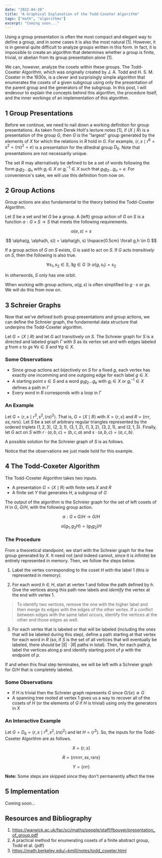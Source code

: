 ```yaml
---
date: "2022-04-28"
title: "A Graphical Explanation of the Todd-Coxeter Algorithm"
tags: ["math", "algorithms"]
excerpt: "Coming soon..."
---
```


Using a group presentation is often the most compact and elegant way to define a group, and in some cases it is also the most natural [1]. However, it is in general quite difficult to analyze groups written in this form. In fact, it is impossible to create an algorithm that determines whether a group is finite, trivial, or abelian from its group presentation alone [1].

We can, however, analyze the cosets within these groups. The Todd-Coxeter Algorithm, which was originally created by J. A. Todd and H. S. M. Coxeter in the 1930s, is a clever and surprisingly simple algorithm that enumerates the cosets of a given subgroup using only the presentation of the parent group and the generators of the subgroup. In this post, I will endevour to explain the concepts behind this algorithm, the procedure itself, and the inner workings of an implementation of this algorithm.


## 1 Group Presentations

Before we continue, we need to nail down a working definition for group presentations. As taken from Derek Holt's lecture notes [1], if $\langle X \mid R \rangle$ is a presentation of the group $G$, then $G$ is the "largest" group generated by the elements of $X$ for which the relations in $R$ hold in $G$. For example, $\langle r,s \mid r^6 = s^2 = (rs)^2 = e \rangle$ is a presentation for the dihedral group $D_6$. Note that presentations are not necessarily unique.

The set $R$ may alternatively be defined to be a set of words following the form $g_1g_2...g_n$ with $g_i \in X$ or $g_i^{-1} \in X$ such that $g_1g_2...g_n=e$. For convenience's sake, we will use this definition from now on.


## 2 Group Actions

Group actions are also fundamental to the theory behind the Todd-Coxeter Algorithm.

Let $S$ be a set and let $G$ be a group. A (left) group action of $G$ on $S$ is a function $\alpha: G \times S \rightarrow S$ that meets the following requirements.

$$
\alpha(e, s) = s
$$

$$
\alpha(g, \alpha(h, s)) = \alpha(gh, s) \hspace{0.5cm} \forall g,h \in G
$$

If a group action of $G$ on $S$ exists, $G$ is said to act on $S$. If $G$ acts *transitively* on $S$, then the following is also true.

$$
\forall s_1,s_2 \in S, \exists g \in G \ni
\alpha(g, s_1) = s_2
$$

In otherwords, $S$ only has one orbit.

When working with group actions, $\alpha(g, s)$ is often simplified to $g \cdot s$ or $gs$. We will do this from now on.


## 3 Schreier Graphs

Now that we've defined both group presentations and group actions, we can define the Schreier graph, the fundamental data structure that underpins the Todd-Coxeter algorithm.

Let $G = \langle X \mid R \rangle$ and let $G$ act transitively on $S$. The Schreier graph for $S$ is a directed and labeled graph $\Gamma$ with $S$ as its vertex set and with edges labeled $g$ from $s$ to $gs$ $\forall s \in S$ and $\forall g \in X$.

### Some Observations
* Since group actions act bijectively on $S$ for a fixed $g$, each vertex has exactly one incomming and one outgoing edge for each label $g \in X$.
* A starting point $s \in S$ and a word $g_1g_2...g_k$ with $g_i \in X$ or $g_i^{-1} \in X$ defines a path in $\Gamma$
* Every word in $R$ corresponds with a loop in $\Gamma$

### An Example

Let $G = \langle r, s \mid r^3, s^2, (rs)^2 \rangle$. That is, $G = \langle X \mid R \rangle$ with $X = \{r, s\}$ and $R = \{rrr, ss, rsrs\}$. Let $S$ be a set of arbitrary regular triangles represented by the ordered triplets $(1,2,3)$, $(2,3,1)$, $(3,1,2)$, $(1,3,2)$, $(3,2,1)$, and $(2,1,3)$. Finally, let $G$ act on $S$ with $r \cdot (a,b,c) = (b,c,a)$ and $s \cdot (a,b,c) = (a,c,b)$.

A possible solution for the Schreier graph of $S$ is as follows.

<SchreierGraphExample />

Notice that the observations we just made hold for this example.


## 4 The Todd-Coxeter Algorithm

The Todd-Coxeter Algorithm takes two inputs.
* A presentation $G = \langle X \mid R \rangle$ with finite sets $X$ and $R$
* A finite set $Y$ that generates $H$, a subgroup of $G$

The output of the algorithm is the Schreier graph for the set of left cosets of $H$ in $G$, $G/H$, with the following group action.

$$
\alpha: G \times G/H \rightarrow G/H
$$

$$
\alpha(g_1, g_2H) = (g_1g_2)H
$$


### The Procedure

From a theoretical standpoint, we start with the Schreier graph for the free group generated by $X$. It need not (and indeed cannot, since it is infinite) be entirely represented in memory. Then, we follow the steps below.

1. Label the vertex corresponding to the coset $H$ with the label $1$ (this *is* represented in memory).

2. For each word $h \in H$, start at vertex $1$ and follow the path defined by $h$. Give the vertices along this path new labels and *identify* the vertex at the end with vertex $1$.

> To identify two vertices, remove the one with the higher label and then merge its edges with the edges of the other vertex. If a conflict between edges with the same label occurs, identify the vertices at the other end those edges as well.

3. For each vertex that is labeled or that will be labeled (including the ones that will be labeled during this step), define a path starting at that vertex for each word in $R$ (so, if $S$ is the set of all vertices that will eventually be labeled, there should be $|S|\cdot|R|$ paths in total). Then, for each path $p$, label the vertices along $p$ and identify starting point of $p$ with the endpoint of $p$.

If and when this final step terminates, we will be left with a Schreier graph for $G/H$ that is completely labeled.


### Some Observations

* If H is trivial then the Schreier graph represents $G$ since $G/\{e\} \cong G$
* A spanning tree rooted at vertex $1$ gives us a way to recover all of the cosets of $H$ (or the elements of $G$ if $H$ is trivial) using only the generators in $X$


### An Interactive Example

Let $G = D_6 = \langle r,s \mid r^6, s^2, (rs)^2 \rangle$ and let $H=\langle r^3 \rangle$. So, the inputs for the Todd-Coxeter Algorithm are as follows.

$$
X = \{r,s\}
$$

$$
R = \{rrrrrr, ss, rsrs\}
$$

$$
Y = \{rrr\}
$$

<ToddCoxeterExample />

**Note:** Some steps are skipped since they don't permanently affect the tree


## 5 Implementation

Coming soon...

## Resources and Bibliography

1. https://warwick.ac.uk/fac/sci/maths/people/staff/fbouyer/presentation_of_group.pdf
2. A practical method for enumerating cosets of a finite abstract group, Todd et al. (pdf)
3. https://math.berkeley.edu/~kmill/notes/todd_coxeter.html